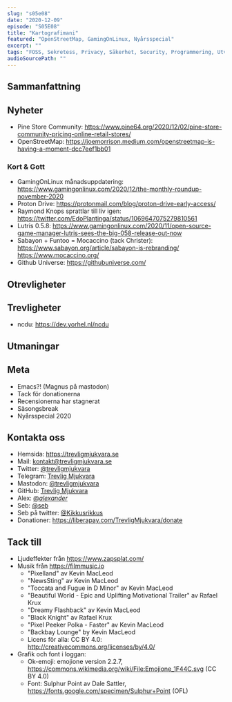 ```yaml
---
slug: "s05e08"
date: "2020-12-09"
episode: "S05E08"
title: "Kartografimani"
featured: "OpenStreetMap, GamingOnLinux, Nyårsspecial"
excerpt: ""
tags: "FOSS, Sekretess, Privacy, Säkerhet, Security, Programmering, Utveckling, Mjukvara, PinePhone, Technology, Linux, Open Source"
audioSourcePath: ""
---
```

## Sammanfattning

## Nyheter
- Pine Store Community: https://www.pine64.org/2020/12/02/pine-store-community-pricing-online-retail-stores/
- OpenStreetMap: https://joemorrison.medium.com/openstreetmap-is-having-a-moment-dcc7eef1bb01

### Kort & Gott 
- GamingOnLinux månadsuppdatering: https://www.gamingonlinux.com/2020/12/the-monthly-roundup-november-2020
- Proton Drive: https://protonmail.com/blog/proton-drive-early-access/
- Raymond Knops sprattlar till liv igen: https://twitter.com/EdoPlantinga/status/1069647075279810561
- Lutris 0.5.8: https://www.gamingonlinux.com/2020/11/open-source-game-manager-lutris-sees-the-big-058-release-out-now
- Sabayon + Funtoo = Mocaccino (tack Christer): https://www.sabayon.org/article/sabayon-is-rebranding/ https://www.mocaccino.org/
- Github Universe: https://githubuniverse.com/

## Otrevligheter

## Trevligheter
- ncdu: https://dev.yorhel.nl/ncdu

## Utmaningar

## Meta
- Emacs?! (Magnus på mastodon)
- Tack för donationerna
- Recensionerna har stagnerat
- Säsongsbreak 
- Nyårsspecial 2020

## Kontakta oss
- Hemsida: https://trevligmjukvara.se
- Mail: kontakt@trevligmjukvara.se
- Twitter: [@trevligmjukvara](https://twitter.com/trevligmjukvara)
- Telegram: [Trevlig Mjukvara](https://t.me/trevligmjukvara)
- Mastodon: [@trevligmjukvara](https://mastodon.linuxkompis.se/@trevligmjukvara)
- GitHub: [Trevlig Mjukvara](https://github.com/trevligmjukvara)
- Alex: [@_alexander_](https://mastodon.online/@_alexander_)
- Seb: [@seb](https://social.gelotte.dev/@seb)
- Seb på twitter: [@Kikkusrikkus](https://twitter.com/Kikkusrikkus)
- Donationer: https://liberapay.com/TrevligMjukvara/donate

## Tack till
- Ljudeffekter från https://www.zapsplat.com/
- Musik från https://filmmusic.io
  - "Pixelland" av Kevin MacLeod
  - "NewsSting" av Kevin MacLeod
  - "Toccata and Fugue in D Minor" av Kevin MacLeod
  - "Beautiful World - Epic and Uplifting Motivational Trailer" av Rafael Krux
  - "Dreamy Flashback" av Kevin MacLeod
  - "Black Knight" av Rafael Krux
  - "Pixel Peeker Polka - Faster" av Kevin MacLeod
  - "Backbay Lounge" by Kevin MacLeod
  - Licens för alla: CC BY 4.0: http://creativecommons.org/licenses/by/4.0/
- Grafik och font i loggan:
  - Ok-emoji: emojione version 2.2.7, https://commons.wikimedia.org/wiki/File:Emojione_1F44C.svg (CC BY 4.0)
  - Font: Sulphur Point av Dale Sattler, https://fonts.google.com/specimen/Sulphur+Point (OFL)
